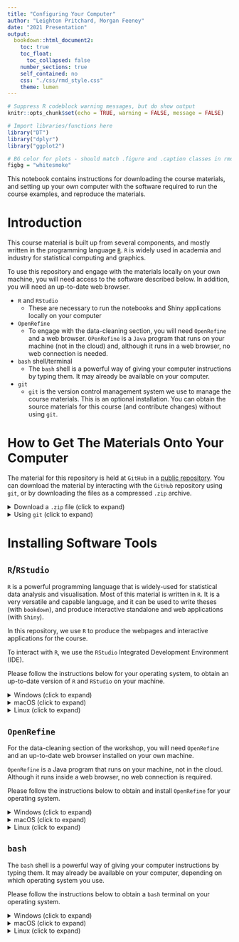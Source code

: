 ```yaml
---
title: "Configuring Your Computer"
author: "Leighton Pritchard, Morgan Feeney"
date: "2021 Presentation"
output: 
  bookdown::html_document2:
    toc: true
    toc_float:
      toc_collapsed: false
    number_sections: true
    self_contained: no
    css: "./css/rmd_style.css"
    theme: lumen
---
```


```r
# Suppress R codeblock warning messages, but do show output
knitr::opts_chunk$set(echo = TRUE, warning = FALSE, message = FALSE)

# Import libraries/functions here
library("DT")
library("dplyr")
library("ggplot2")

# BG color for plots - should match .figure and .caption classes in rmd_style.css
figbg = "whitesmoke"
```

<div id="summary">
This notebook contains instructions for downloading the course materials, and setting up your own computer with the software required to run the course examples, and reproduce the materials.
</div>

# Introduction

This course material is built up from several components, and mostly written in the programming language [`R`](https://www.r-project.org/about.html). `R` is widely used in academia and industry for statistical computing and graphics.

<div id="note">
To use this repository and engage with the materials locally on your own machine, you will need access to the software described below. In addition, you will need an up-to-date web browser.
</div>

- `R` and `RStudio`
  - These are necessary to run the notebooks and Shiny applications locally on your computer
- `OpenRefine`
  - To engage with the data-cleaning section, you will need `OpenRefine` and a web browser. `OPenRefine` is a `Java` program that runs on your machine (not in the cloud) and, although it runs in a web browser, no web connection is needed.
- `bash` shell/terminal
  - The `bash` shell is a powerful way of giving your computer instructions by typing them. It may already be available on your computer.
- `git` 
  - `git` is the version control management system we use to manage the course materials. This is an optional installation. You can obtain the source materials for this course (and contribute changes) without using `git`.

# How to Get The Materials Onto Your Computer

The material for this repository is held at `GitHub` in a [public repository](https://github.com/sipbs-compbiol/BM432). You can download the material by interacting with the `GitHub` repository using `git`, or by downloading the files as a compressed `.zip` archive.

<details>
  <summary>Download a `.zip` file (click to expand)</summary>
  
The course materials can be downloaded as the very latest 'in development' version, or as a time-stamped release for a particular presentation. Whichever version is downloaded, it will be provided as a `.zip` archive which, when extracted, will replicate the directory structure of the `GitHub` repository.

<div id="note">
This archive is sufficient to work through the course on your own computer.
</div>

To download the materials, click on one of the links below.

- [current 'development' version](https://github.com/sipbs-compbiol/BM432/archive/refs/heads/2021.zip)
</details>

<details>
  <summary>Using `git` (click to expand)</summary>

*Clone* this repository using one of the GUIs (graphical user interfaces) for `git`, or by issuing the command `git clone git@github.com:sipbs-compbiol/BM432.git` in a terminal window.

Cloning the repository will enable you to interact with it using `git`. This facilitates making changes and suggestions for the code, via `git`'s system of pull requests. This is the way we would expect changes to be made to the materials.

<div id="note">
If you do not have a terminal installed on your machine, or do not know where to find a terminal, please see the instructions for `bash` shell installation below.
</div>

<div id="note">
If you do not have `git` installed on your machine, please see the instructions for `git` installation below.
</div>
</details>


# Installing Software Tools

## `R`/`RStudio`

`R` is a powerful programming language that is widely-used for statistical data analysis and visualisation. Most of this material is written in `R`. It is a very versatile and capable language, and it can be used to write theses (with `bookdown`), and produce interactive standalone and web applications (with `Shiny`).

In this repository, we use `R` to produce the webpages and interactive applications for the course.

To interact with `R`, we use the `RStudio` Integrated Development Environment (IDE).

Please follow the instructions below for your operating system, to obtain an up-to-date version of `R` and `RStudio` on your machine.

<details>
  <summary>Windows (click to expand)</summary>
  
To install `R` (the programming language), download and run [`this .exe file`](https://cran.r-project.org/bin/windows/base/release.htm) from [`CRAN`](https://cran.r-project.org/index.html)(the Comprehensive `R` Archive Network). Please also install the [`RStudio` IDE](https://www.rstudio.com/products/rstudio/download/#download).

<div id="warning">
**You should run both installers as an Administrator level account**

To do so, right-click on the `.exe` file and select `Run as Adminstrator`.
</div>

[The Carpentries](https://carpentries.org/) provide a video guide to installing `R` and `RStudio` (see below).

<div align="center">
  <iframe width="560" height="315" src="https://www.youtube-nocookie.com/embed/q0PjTAylwoU" title="YouTube video player" frameborder="0" allow="accelerometer; autoplay; clipboard-write; encrypted-media; gyroscope; picture-in-picture" allowfullscreen></iframe>
</div>
</details>

<details>
  <summary>macOS (click to expand)</summary>

To install `R` (the programming language), download and run [`this .pkg file`](https://cran.r-project.org/bin/macosx/R-latest.pkg) from [`CRAN`](https://cran.r-project.org/index.html)(the Comprehensive `R` Archive Network). Please also install the [`RStudio` IDE](https://www.rstudio.com/products/rstudio/download/#download).

[The Carpentries](https://carpentries.org/) provide a video guide to installing `R` and `RStudio` (see below).

<div align="center">
  <iframe width="560" height="315" src="https://www.youtube-nocookie.com/embed/5-ly3kyxwEg" title="YouTube video player" frameborder="0" allow="accelerometer; autoplay; clipboard-write; encrypted-media; gyroscope; picture-in-picture" allowfullscreen></iframe>
</div>
</details>

<details>
  <summary>Linux (click to expand)</summary>

The binary files for your Linux distribution can be downloaded from [`CRAN`](https://cran.r-project.org/index.html)(the Comprehensive `R` Archive Network). Alternatively, you may wish to use your distribution's package manager (e.g. for Fedora run `sudo dnf install R`, and for Ubuntu/Debian run `sudo apt-get install r-base`).
</details>

## `OpenRefine`

For the data-cleaning section of the workshop, you will need `OpenRefine` and an up-to-date web browser installed on your own machine.

<div id="note">
`OpenRefine` is a Java program that runs on your machine, not in the cloud. Although it runs inside a web browser, no web connection is required.
</div>

Please follow the instructions below to obtain and install `OpenRefine` for your operating system.

<details>
  <summary>Windows (click to expand)</summary>
  
1. Check that you have either Firefox, Chrome, or Microsoft Edge installed and set as your default browser. **NOTE: `OpenRefine` will run in your default browser.**
2. Download the latest version of `OpenRefine` from [https://openrefine.org/download.html](https://openrefine.org/download.html).
3. Create a new directory callled `OpenRefine`
4. Unzip the downloaded file into the `OpenRefine` directory (e.g. right-click on the file and select `Extract...`).
5. Go to the newly-created `OpenRefine` directory.
6. Launch OpenRefine by clicking `openrefine.exe`.

<div id="note">
If you are using a different browser, or if `OpenRefine` does not automatically run in your browser, point your browser to at [http://127.0.0.1:3333/](http://127.0.0.1:3333/) or [http://localhost:3333](http://localhost:3333) to use the program.
</div>
</details>

<details>
  <summary>macOS (click to expand)</summary>
  
1. Check that you have either Firefox, Chrome, or Microsoft Edge installed and set as your default browser. **NOTE: `OpenRefine` will run in your default browser.**
2. Download the latest version of `OpenRefine` from [https://openrefine.org/download.html](https://openrefine.org/download.html).
3. Create a new directory callled `OpenRefine`
4. Unzip the downloaded file into the `OpenRefine` directory (e.g. double-click on the compressed file).
5. Go to the newly-created `OpenRefine` directory.
6. Drag the `OpenRefine` icon into your `Applications` folder
7. Double-click (or `Ctrl-`click and select `Open...`) on the `OpenRefine` icon to launch the program.

<div id="note">
If you are using a different browser, or if `OpenRefine` does not automatically run in your browser, point your browser to at [http://127.0.0.1:3333/](http://127.0.0.1:3333/) or [http://localhost:3333](http://localhost:3333) to use the program.
</div>

<div id="warning">
`OpenRefine` may not run in the `Safari` browser.
</div>
</details>

<details>
  <summary>Linux (click to expand)</summary>
  
1. Check that you have either Firefox, Chrome, or Microsoft Edge installed and set as your default browser. **NOTE: `OpenRefine` will run in your default browser.**
2. Download the latest version of `OpenRefine` from [https://openrefine.org/download.html](https://openrefine.org/download.html).
3. Make a new directory called `OpenRefine` (e.g. `mkdir -p OpenRefine`)
4. Unzip the downloaded file into the `OpenRefine` directory (e.g. `unzip openrefine-linux-3.4.1.tar.gz -d OpenRefine`)
5. Go to the newly-created `OpenRefine` directory (e.g. `cd OpenRefine`)
6. Launch `OpenRefine` by entering `./refine` into the terminal, while in the `OpenRefine` directory

<div id="note">
If you are using a different browser, or if `OpenRefine` does not automatically run in your browser, point your browser to at [http://127.0.0.1:3333/](http://127.0.0.1:3333/) or [http://localhost:3333](http://localhost:3333) to use the program.
</div>
</details>

## `bash`

The `bash` shell is a powerful way of giving your computer instructions by typing them. It may already be available on your computer, depending on which operating system you use.

Please follow the instructions below to obtain a `bash` terminal on your operating system.

<details>
  <summary>Windows (click to expand)</summary>
  
1. Download the [`git for Windows installer`](https://gitforwindows.org/)
2. Run the installer, and follow the steps below.
  1. Click on `Next` to move through the `Information`, `Location`, `Components` and `Start Menu` screens, without changing any options.
  2. From the dropdown menu on the next screen, select `Use the Nano efitor by default` and click on `Next`
  3. On the page that says `Adjusting the name of the initial branch in new repositories`, ensure that `Let Git decide` is selected.
  4.  Ensure that `Git from the command line and also from 3rd-party software` is selected and click on `Next`. 
  5. Ensure that `Use the native Windows Secure Channel Library` is selected and click on `Next`.
  6. Ensure that `Checkout Windows-style, commit Unix-style line endings` is selected and click on `Next`.
  7. Ensure that `Use Windows' default console window` is selected and click on `Next`.
  8. Ensure that `Default (fast-forward or merge)` is selected and click `Next`.
  9. Ensure that `Git Credential Manager Core` is selected and click on `Next`.
  10. Ensure that `Enable file system caching` is selected and click on `Next`.
  11. Click on `Install`.
  12. Click on `Finish` or `Next`.
3. If your `HOME` environment variable is not set (or you don't know what this is):
  1. Open command prompt (Open `Start Menu` then type `cmd` and press `Enter`).
  2. Type the following line into the command prompt window exactly as shown: `setx HOME "%USERPROFILE%"`.
  3. Press `Enter`, you should see `SUCCESS: Specified value was saved`.
  4. Quit command prompt by typing `exit` then pressing `Enter`.

This will provide you with both `git` and `bash` in the `Git Bash` program, from your `Start Menu`.
  
[The Carpentries](https://carpentries.org/) provide a video guide to installing `Git Bash` (see below).

<div align="center">
  <iframe width="560" height="315" src="https://www.youtube-nocookie.com/embed/339AEqk9c-8" title="YouTube video player" frameborder="0" allow="accelerometer; autoplay; clipboard-write; encrypted-media; gyroscope; picture-in-picture" allowfullscreen></iframe>
</div>

</details>

<details>
  <summary>macOS (click to expand)</summary>
  
On some `macOS` versions, `bash` is already the default shell, and you will not need to install anything. Even if this is not the case for you, `bash` is available in all versions, so there is no need to install any new software.

To access `bash`, start the `Terminal` program (this can be found in `/Applications/Utilities`). The video tutorial below will show you how to open the `Terminal` program. It can be useful to have this program available in your dock.

To check if your default shell is `bash` type `echo $SHELL` in the `Terminal` and press the `Return` key. If the message printed does not end with `/bash` then your default is something else and you can run `bash` by typing `bash` and pressing `Enter`.

[The Carpentries](https://carpentries.org/) provide a video guide to installing `bash`, `git` and `nano` on your own machine (see below).

<div align="center">
  <iframe width="560" height="315" src="https://www.youtube-nocookie.com/embed/9LQhwETCdwY" title="YouTube video player" frameborder="0" allow="accelerometer; autoplay; clipboard-write; encrypted-media; gyroscope; picture-in-picture" allowfullscreen></iframe>
</div>
</details>

<details>
  <summary>Linux (click to expand)</summary>
  
On Linux, `bash` is usually the default shell, and you will not need to install anything.

To check if your default shell is `bash` type `echo $SHELL` in a terminal window and press the `Return` key. If the message printed does not end with `/bash` then your default is something else and you can run `bash` by typing `bash` and pressing `Enter`.
</details>
